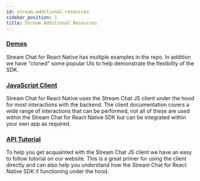 ```yaml
---
id: stream-additional-resources
sidebar_position: 1
title: Stream Additional Resources
---
```


### [Demos](https://github.com/GetStream/react-native-samples)

Stream Chat for React Native has multiple examples in the repo.
In addition we have "cloned" some popular UIs to help demonstrate the flexibility of the SDK.

### [JavaScript Client](https://getstream.io/chat/docs/javascript/?language=javascript)

Stream Chat for React Native uses the Stream Chat JS client under the hood for most interactions with the backend.
The client documentation covers a wide range of interactions that can be performed, not all of these are used within 
the Stream Chat for React Native SDK but can be integrated within your own app as required.

### [API Tutorial](https://getstream.io/chat/get_started/)

To help you get acquainted with the Stream Chat JS client we have an easy to follow tutorial on our website.
This is a great primer for using the client directly and can also help you understand how the Stream Chat for 
React Native SDK if functioning under the hood.